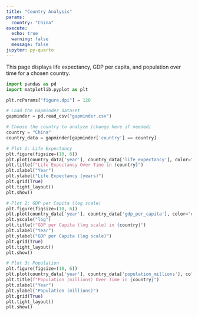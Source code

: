 ```yaml
---
title: "Country Analysis"
params:
  country: "China"
execute:
  echo: true
  warning: false
  message: false
jupyter: py-quarto
---
```


This page displays life expectancy, GDP per capita, and population over time for a chosen country.

```python
import pandas as pd
import matplotlib.pyplot as plt

plt.rcParams["figure.dpi"] = 120

# Load the Gapminder dataset
gapminder = pd.read_csv("gapminder.csv")

# Choose the country to analyze (change here if needed)
country = "China"
country_data = gapminder[gapminder['country'] == country]

# Plot 1: Life Expectancy
plt.figure(figsize=(10, 6))
plt.plot(country_data['year'], country_data['life_expectancy'], color="#6A0DAD")
plt.title(f"Life Expectancy Over Time in {country}")
plt.xlabel("Year")
plt.ylabel("Life Expectancy (years)")
plt.grid(True)
plt.tight_layout()
plt.show()

# Plot 2: GDP per Capita (log scale)
plt.figure(figsize=(10, 6))
plt.plot(country_data['year'], country_data['gdp_per_capita'], color="#87CEFA")
plt.yscale("log")
plt.title(f"GDP per Capita (log scale) in {country}")
plt.xlabel("Year")
plt.ylabel("GDP per Capita (log scale)")
plt.grid(True)
plt.tight_layout()
plt.show()

# Plot 3: Population
plt.figure(figsize=(10, 6))
plt.plot(country_data['year'], country_data['population_millions'], color="#FF6B6B")
plt.title(f"Population (millions) Over Time in {country}")
plt.xlabel("Year")
plt.ylabel("Population (millions)")
plt.grid(True)
plt.tight_layout()
plt.show()
```
